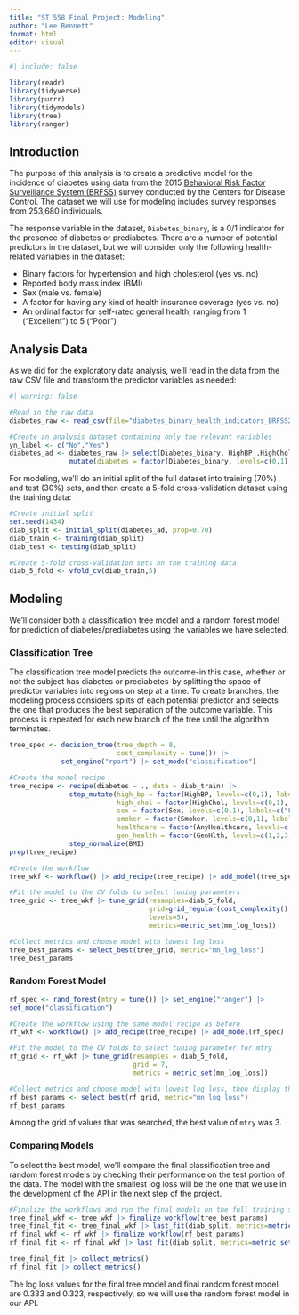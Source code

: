 ```yaml
---
title: "ST 558 Final Project: Modeling"
author: "Lee Bennett"
format: html
editor: visual
---
```


```r
#| include: false

library(readr)
library(tidyverse)
library(purrr)
library(tidymodels)
library(tree)
library(ranger)
```

## Introduction

The purpose of this analysis is to create a predictive model for the incidence of diabetes using data from the 2015 [Behavioral Risk Factor Surveillance System (BRFSS)](https://www.cdc.gov/brfss/index.html) survey conducted by the Centers for Disease Control. The dataset we will use for modeling includes survey responses from 253,680 individuals.

The response variable in the dataset, `Diabetes_binary`, is a 0/1 indicator for the presence of diabetes or prediabetes. There are a number of potential predictors in the dataset, but we will consider only the following health-related variables in the dataset:

-   Binary factors for hypertension and high cholesterol (yes vs. no)
-   Reported body mass index (BMI)
-   Sex (male vs. female)
-   A factor for having any kind of health insurance coverage (yes vs. no)
-   An ordinal factor for self-rated general health, ranging from 1 ("Excellent") to 5 ("Poor")


## Analysis Data

As we did for the exploratory data analysis, we'll read in the data from the raw CSV file and transform the predictor variables as needed:

```r
#| warning: false

#Read in the raw data
diabetes_raw <- read_csv(file="diabetes_binary_health_indicators_BRFSS2015.csv",show_col_types=FALSE)

#Create an analysis dataset containing only the relevant variables
yn_label <- c("No","Yes")
diabetes_ad <- diabetes_raw |> select(Diabetes_binary, HighBP ,HighChol, BMI, Smoker, Sex, AnyHealthcare, GenHlth) |>
               mutate(diabetes = factor(Diabetes_binary, levels=c(0,1), labels=c("No diabetes", "Diabetes or prediabetes")))
```

For modeling, we'll do an initial split of the full dataset into training (70%) and test (30%) sets, and then create a 5-fold cross-validation dataset using the training data:

```r
#Create initial split
set.seed(1434)
diab_split <- initial_split(diabetes_ad, prop=0.70)
diab_train <- training(diab_split)
diab_test <- testing(diab_split)

#Create 5-fold cross-validation sets on the training data
diab_5_fold <- vfold_cv(diab_train,5)
```

## Modeling

We'll consider both a classification tree model and a random forest model for prediction of diabetes/prediabetes using the variables we have selected.

### Classification Tree

The classification tree model predicts the outcome-in this case, whether or not the subject has diabetes or prediabetes-by splitting the space of predictor variables into regions on step at a time. To create branches, the modeling process considers splits of each potential predictor and selects the one that produces the best separation of the outcome variable. This process is repeated for each new branch of the tree until the algorithm terminates. 

```r
tree_spec <- decision_tree(tree_depth = 8,
                           cost_complexity = tune()) |>
             set_engine("rpart") |> set_mode("classification")

#Create the model recipe
tree_recipe <- recipe(diabetes ~ ., data = diab_train) |>
               step_mutate(high_bp = factor(HighBP, levels=c(0,1), labels=yn_label),
                           high_chol = factor(HighChol, levels=c(0,1), labels=yn_label),
                           sex = factor(Sex, levels=c(0,1), labels=c("Female","Male")),
                           smoker = factor(Smoker, levels=c(0,1), labels=c("Less than 100 packs or none", "At least 100 packs")),
                           healthcare = factor(AnyHealthcare, levels=c(0,1), labels=yn_label),
                           gen_health = factor(GenHlth, levels=c(1,2,3,4,5), labels=c("Excellent", "Very good", "Good", "Fair", "Poor"))) |>
               step_normalize(BMI)
prep(tree_recipe)

#Create the workflow
tree_wkf <- workflow() |> add_recipe(tree_recipe) |> add_model(tree_spec)

#Fit the model to the CV folds to select tuning parameters
tree_grid <- tree_wkf |> tune_grid(resamples=diab_5_fold, 
                                   grid=grid_regular(cost_complexity(),
                                   levels=5),
                                   metrics=metric_set(mn_log_loss))

#Collect metrics and choose model with lowest log loss
tree_best_params <- select_best(tree_grid, metric="mn_log_loss")
tree_best_params
```

### Random Forest Model

<Add description here>

```r
rf_spec <- rand_forest(mtry = tune()) |> set_engine("ranger") |>
set_mode("classification")

#Create the workflow using the same model recipe as before
rf_wkf <- workflow() |> add_recipe(tree_recipe) |> add_model(rf_spec)

#Fit the model to the CV folds to select tuning parameter for mtry
rf_grid <- rf_wkf |> tune_grid(resamples = diab_5_fold,
                               grid = 7,
                               metrics = metric_set(mn_log_loss))

#Collect metrics and choose model with lowest log loss, then display the tuning params
rf_best_params <- select_best(rf_grid, metric="mn_log_loss")
rf_best_params
```
Among the grid of values that was searched, the best value of `mtry` was 3.

### Comparing Models

To select the best model, we'll compare the final classification tree and random forest models by checking their performance on the test portion of the data. The model with the smallest log loss will be the one that we use in the development of the API in the next step of the project.

```r

#Finalize the workflows and run the final models on the full training set
tree_final_wkf <- tree_wkf |> finalize_workflow(tree_best_params)
tree_final_fit <- tree_final_wkf |> last_fit(diab_split, metrics=metric_set(mn_log_loss))
rf_final_wkf <- rf_wkf |> finalize_workflow(rf_best_params)
rf_final_fit <- rf_final_wkf |> last_fit(diab_split, metrics=metric_set(mn_log_loss))

tree_final_fit |> collect_metrics()
rf_final_fit |> collect_metrics()
```
The log loss values for the final tree model and final random forest model are 0.333 and 0.323, respectively, so we will use the random forest model in our API.


